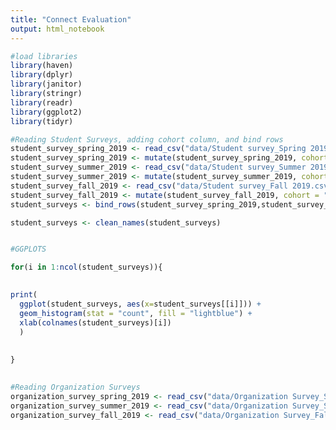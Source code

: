 ```yaml
---
title: "Connect Evaluation"
output: html_notebook
---
```


```r
#load libraries
library(haven)
library(dplyr)
library(janitor)
library(stringr)
library(readr)
library(ggplot2)
library(tidyr)


```


```r
#Reading Student Surveys, adding cohort column, and bind rows 
student_survey_spring_2019 <- read_csv("data/Student survey_Spring 2019.csv")
student_survey_spring_2019 <- mutate(student_survey_spring_2019, cohort = "Spring 2019")
student_survey_summer_2019 <- read_csv("data/Student survey_Summer 2019.csv")
student_survey_summer_2019 <- mutate(student_survey_summer_2019, cohort = "Summer 2019")
student_survey_fall_2019 <- read_csv("data/Student survey_Fall 2019.csv")
student_survey_fall_2019 <- mutate(student_survey_fall_2019, cohort = "Fall 2019")
student_surveys <- bind_rows(student_survey_spring_2019,student_survey_summer_2019, student_survey_fall_2019)

student_surveys <- clean_names(student_surveys)


#GGPLOTS

for(i in 1:ncol(student_surveys)){
  

print(
  ggplot(student_surveys, aes(x=student_surveys[[i]])) +
  geom_histogram(stat = "count", fill = "lightblue") +
  xlab(colnames(student_surveys)[i])
  )
  
  
}
  
```



```r
#Reading Organization Surveys
organization_survey_spring_2019 <- read_csv("data/Organization Survey_Spring 2019.csv")
organization_survey_summer_2019 <- read_csv("data/Organization Survey_Summer 2019.csv")
organization_survey_fall_2019 <- read_csv("data/Organization Survey_Fall 2019.csv")
```


